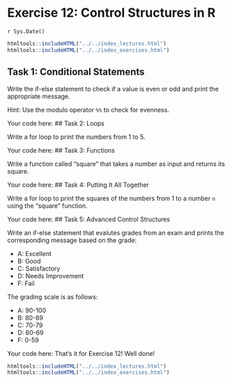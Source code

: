 # Exercise 12: Control Structures in R
`r Sys.Date()`

```r
htmltools::includeHTML("../../index_lectures.html")
htmltools::includeHTML("../../index_exercises.html")
```



## Task 1: Conditional Statements

Write the if-else statement to check if a value is even or odd and print the
appropriate message.

Hint: Use the modulo operator `%%` to check for evenness.

Your code here:
## Task 2: Loops

Write a for loop to print the numbers from 1 to 5.

Your code here:
## Task 3: Functions

Write a function called "square" that takes a number as input and returns its
square.

Your code here:
## Task 4: Putting It All Together

Write a for loop to print the squares of the numbers from 1 to a number `n` using the
"square" function.

Your code here:
## Task 5: Advanced Control Structures

Write an if-else statement that evalutes grades from an exam and prints the
corresponding message based on the grade:

- A: Excellent
- B: Good
- C: Satisfactory
- D: Needs Improvement
- F: Fail

The grading scale is as follows:

- A: 90-100
- B: 80-89
- C: 70-79
- D: 60-69
- F: 0-59

Your code here:
That's it for Exercise 12! Well done!


```r
htmltools::includeHTML("../../index_lectures.html")
htmltools::includeHTML("../../index_exercises.html")
```

